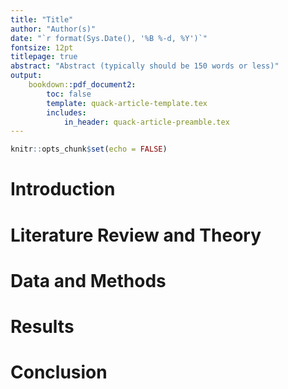 ```yaml
---
title: "Title"
author: "Author(s)"
date: "`r format(Sys.Date(), '%B %-d, %Y')`"
fontsize: 12pt
titlepage: true
abstract: "Abstract (typically should be 150 words or less)"
output:
    bookdown::pdf_document2:
        toc: false
        template: quack-article-template.tex
        includes:
            in_header: quack-article-preamble.tex
---
```


```r
knitr::opts_chunk$set(echo = FALSE)
```

# Introduction

# Literature Review and Theory

# Data and Methods

# Results

# Conclusion
